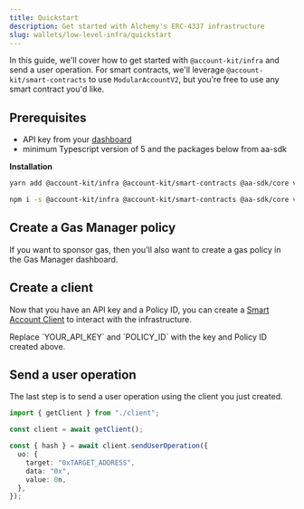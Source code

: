 ```yaml
---
title: Quickstart
description: Get started with Alchemy's ERC-4337 infrastructure
slug: wallets/low-level-infra/quickstart
---
```


In this guide, we'll cover how to get started with `@account-kit/infra` and send a user operation. For smart contracts, we'll leverage `@account-kit/smart-contracts` to use `ModularAccountV2`,
but you're free to use any smart contract you'd like.

## Prerequisites

- API key from your [dashboard](https://dashboard.alchemy.com/apps)
- minimum Typescript version of 5 and the packages below from aa-sdk

**Installation**

<CodeBlocks>

```bash yarn
yarn add @account-kit/infra @account-kit/smart-contracts @aa-sdk/core viem
```

```bash npm
npm i -s @account-kit/infra @account-kit/smart-contracts @aa-sdk/core viem
```

</CodeBlocks>

## Create a Gas Manager policy

If you want to sponsor gas, then you'll also want to create a gas policy in the Gas Manager dashboard.

<Markdown src="../../shared/create-gas-policy.mdx" />

## Create a client

Now that you have an API key and a Policy ID, you can create a [Smart Account Client](/wallets/concepts/smart-account-client) to interact with the infrastructure.

<Warning>
  Replace `YOUR_API_KEY` and `POLICY_ID` with the key and Policy ID created
  above.
</Warning>

<Markdown src="../../shared/infra/mav2-client.mdx" />

## Send a user operation

The last step is to send a user operation using the client you just created.

<CodeBlocks>

```ts twoslash example.ts
import { getClient } from "./client";

const client = await getClient();

const { hash } = await client.sendUserOperation({
  uo: {
    target: "0xTARGET_ADDRESS",
    data: "0x",
    value: 0n,
  },
});
```

</CodeBlocks>
